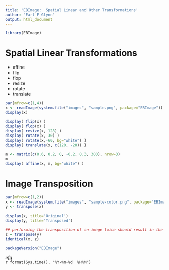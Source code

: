 ```yaml
---
title: 'EBImage:  Spatial Linear and Other Transformations'
author: "Earl F Glynn"
output: html_document
---
```


```r
library(EBImage)
```

# Spatial Linear Transformations

- affine
- flip
- flop
- resize
- rotate
- translate

```r
par(mfrow=c(1,4))
x <- readImage(system.file("images", "sample.png", package="EBImage"))
display(x)

display( flip(x) )
display( flop(x) ) 
display( resize(x, 128) )
display( rotate(x, 30) )
display( rotate(x,-60, bg="white") )
display( translate(x, c(120, -20)) )

m <- matrix(c(0.6, 0.2, 0, -0.2, 0.3, 300), nrow=3)
m
display( affine(x, m, bg="white") )
```

# Image Transposition

```r
par(mfrow=c(1,2))
x <- readImage(system.file("images", "sample-color.png", package="EBImage"))
y <- transpose(x)
  
display(x, title='Original')
display(y, title='Transposed')

## performing the transposition of an image twice should result in the original image
z = transpose(y)
identical(x, z)
```

```r
packageVersion("EBImage")
```

*efg*  
`r format(Sys.time(), "%Y-%m-%d  %H%M")`  